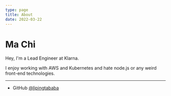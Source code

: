 ```yaml
---
type: page
title: About
date: 2022-03-22
---
```


# Ma Chi

Hey, I'm a Lead Engineer at Klarna.

I enjoy working with AWS and Kubernetes and hate node.js or any weird front-end technologies.

---

- GitHub [@lipingtababa](https://github.com/lipingtababa)
